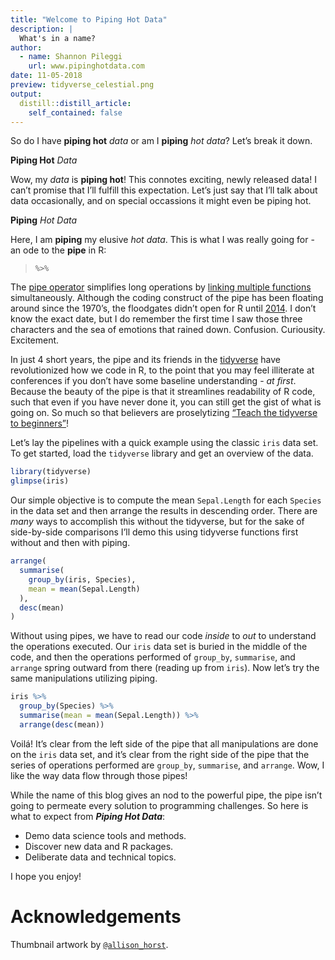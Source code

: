 ```yaml
---
title: "Welcome to Piping Hot Data"
description: |
  What's in a name?
author:
  - name: Shannon Pileggi 
    url: www.pipinghotdata.com
date: 11-05-2018
preview: tidyverse_celestial.png
output:
  distill::distill_article:
    self_contained: false
---
```


So do I have **piping hot** _data_ or am I **piping** _hot data_?  Let's break it down.

**Piping Hot** _Data_

Wow, my _data_ is **piping hot**!  This connotes exciting, newly released data!  I can't promise that I'll fulfill this expectation.  Let's just say that I'll talk about data occasionally, and on special occassions it might even be piping hot.

**Piping** _Hot Data_

Here, I am **piping** my elusive _hot data_. This is what I was really going for - an ode to the **pipe** in R:  

> `%>%`

The [pipe operator](http://r4ds.had.co.nz/pipes.html) simplifies long operations by [linking multiple functions](https://www.datacamp.com/community/tutorials/pipe-r-tutorial) simultaneously.  Although the coding construct of the pipe has been floating around since the 1970's, the floodgates didn't open for R until [2014](http://adolfoalvarez.cl/plumbers-chains-and-famous-painters-the-history-of-the-pipe-operator-in-r/).  I don't know the exact date, but I do remember the first time I saw those three characters and the sea of emotions that rained down.  Confusion. Curiousity. Excitement. 

In just 4 short years, the pipe and its friends in the [tidyverse](https://www.tidyverse.org/) have revolutionized how we code in R, to the point that you may feel illiterate at conferences if you don't have some baseline understanding - _at first_.  Because the beauty of the pipe is that it streamlines readability of R code, such that even if you have never done it, you can still get the gist of what is going on.  So much so that believers are proselytizing ["Teach the tidyverse to beginners"](http://varianceexplained.org/r/teach-tidyverse/)!

Let's lay the pipelines with a quick example using the classic `iris` data set.  To get started, load the `tidyverse` library and get an overview of the data.

```r
library(tidyverse)
glimpse(iris)
```

Our simple objective is to compute the mean `Sepal.Length` for each `Species` in the data set and then arrange the results in descending order.  There are *many* ways to accomplish this without the tidyverse, but for the sake of side-by-side comparisons I'll demo this using tidyverse functions first without and then with piping.

```r
arrange(
  summarise(
    group_by(iris, Species), 
    mean = mean(Sepal.Length)
  ), 
  desc(mean)
)
```

Without using pipes, we have to read our code _inside_ to _out_ to understand the operations executed.  Our `iris` data set is buried in the middle of the code, and then the operations performed of `group_by`, `summarise`, and `arrange` spring outward from there (reading up from `iris`).  Now let's try the same manipulations utilizing piping.

```r

iris %>% 
  group_by(Species) %>% 
  summarise(mean = mean(Sepal.Length)) %>%
  arrange(desc(mean))

```

Voilá!  It's clear from the left side of the pipe that all manipulations are done on the `iris` data set, and it's clear from the right side of the pipe that the series of operations performed are `group_by`, `summarise`, and `arrange`.  Wow, I like the way data flow through those pipes!    

While the name of this blog gives an nod to the powerful pipe, the pipe isn't going to permeate every solution to programming challenges.  So here is what to expect from **_Piping Hot Data_**:

* Demo data science tools and methods. 
* Discover new data and R packages.
* Deliberate data and technical topics.


I hope you enjoy!

# Acknowledgements

Thumbnail artwork by [`@allison_horst`](https://twitter.com/allison_horst?lang=en).

